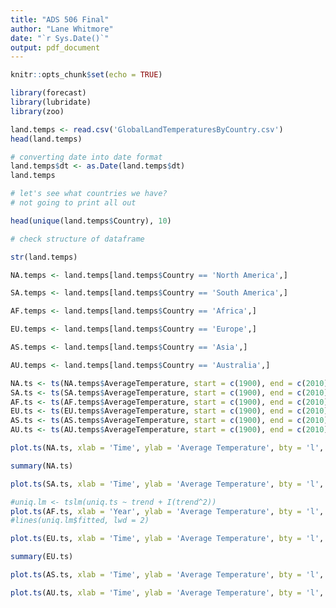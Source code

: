 ---
title: "ADS 506 Final"
author: "Lane Whitmore"
date: "`r Sys.Date()`"
output: pdf_document
---

```{r setup, include=FALSE}
knitr::opts_chunk$set(echo = TRUE)
```



```{r}
library(forecast)
library(lubridate)
library(zoo)
```



```{r}
land.temps <- read.csv('GlobalLandTemperaturesByCountry.csv')
head(land.temps)

# converting date into date format
land.temps$dt <- as.Date(land.temps$dt)
land.temps
```
```{r}
# let's see what countries we have?
# not going to print all out

head(unique(land.temps$Country), 10)

```

```{r}
# check structure of dataframe

str(land.temps)

```


```{r}
NA.temps <- land.temps[land.temps$Country == 'North America',]

SA.temps <- land.temps[land.temps$Country == 'South America',]

AF.temps <- land.temps[land.temps$Country == 'Africa',]

EU.temps <- land.temps[land.temps$Country == 'Europe',]

AS.temps <- land.temps[land.temps$Country == 'Asia',]

AU.temps <- land.temps[land.temps$Country == 'Australia',]
```




```{r}
NA.ts <- ts(NA.temps$AverageTemperature, start = c(1900), end = c(2010), frequency = 12) 
SA.ts <- ts(SA.temps$AverageTemperature, start = c(1900), end = c(2010), frequency = 12) 
AF.ts <- ts(AF.temps$AverageTemperature, start = c(1900), end = c(2010), frequency = 12) 
EU.ts <- ts(EU.temps$AverageTemperature, start = c(1900), end = c(2010), frequency = 12) 
AS.ts <- ts(AS.temps$AverageTemperature, start = c(1900), end = c(2010), frequency = 12) 
AU.ts <- ts(AU.temps$AverageTemperature, start = c(1900), end = c(2010), frequency = 12) 
```


```{r}
plot.ts(NA.ts, xlab = 'Time', ylab = 'Average Temperature', bty = 'l', ylim = c(-20, 40))
```
```{r}
summary(NA.ts)
```

```{r}
plot.ts(SA.ts, xlab = 'Time', ylab = 'Average Temperature', bty = 'l', ylim = c(-20, 40))
```


```{r}

#uniq.lm <- tslm(uniq.ts ~ trend + I(trend^2))
plot.ts(AF.ts, xlab = 'Year', ylab = 'Average Temperature', bty = 'l', ylim = c(-20, 40))
#lines(uniq.lm$fitted, lwd = 2)


```

```{r}
plot.ts(EU.ts, xlab = 'Time', ylab = 'Average Temperature', bty = 'l', ylim = c(-20, 40))
```
```{r}
summary(EU.ts)
```


```{r}
plot.ts(AS.ts, xlab = 'Time', ylab = 'Average Temperature', bty = 'l', ylim = c(-20, 40))
```

```{r}
plot.ts(AU.ts, xlab = 'Time', ylab = 'Average Temperature', bty = 'l', ylim = c(-20, 40))
```


